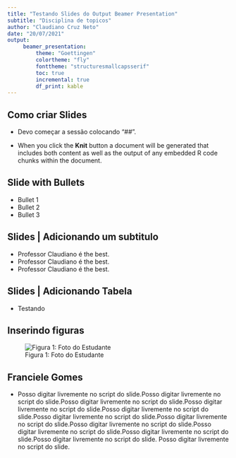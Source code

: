 ```yaml
---
title: "Testando Slides do Output Beamer Presentation"
subtitle: "Disciplina de topicos"
author: "Claudiano Cruz Neto"
date: "20/07/2021"
output: 
     beamer_presentation:
         theme: "Goettingen"
         colortheme: "fly"
         fonttheme: "structuresmallcapsserif"
         toc: true
         incremental: true
         df_print: kable
---
```


## Como criar Slides

- Devo começar a sessão colocando "##".

- When you click the **Knit** button a document will be generated that includes both content as well as the output of any embedded R code chunks within the document.

## Slide with Bullets

- Bullet 1
- Bullet 2
- Bullet 3

## Slides | Adicionando um subtitulo

- Professor Claudiano é the best.
- Professor Claudiano é the best.
- Professor Claudiano é the best.

## Slides | Adicionando Tabela

- Testando 

## Inserindo figuras 

![Figura 1: Foto do Estudante](luiz.png)

## Franciele Gomes

- Posso digitar livremente no script do slide.Posso digitar livremente no script do slide.Posso digitar livremente no script do slide.Posso digitar livremente no script do slide.Posso digitar livremente no script do slide.Posso digitar livremente no script do slide.Posso digitar livremente no script do slide.Posso digitar livremente no script do slide.Posso digitar livremente no script do slide.Posso digitar livremente no script do slide.Posso digitar livremente no script do slide. Posso digitar livremente no script do slide.